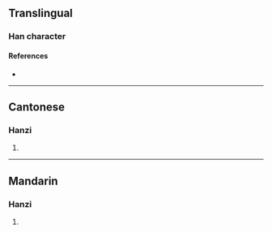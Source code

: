 {{character info/new}}
==Translingual==

===Han character===
{{Han char|rn=77|rad=止|as=06|sn=10|four=24141|canj=YMGDI|ids=⿰止寺}}

====References====
* {{Han ref|kx=0576.180|dkj=16293|dj=0966.200|hdz=21442.070|uh=6B6D|ud=27501|bh=D1FA|bd=53754}}

----

==Cantonese==

===Hanzi===
{{yue-hanzi|jyut=[[ci4]], [[zi6]]|y=chi4, ji6}}

# {{defn|lang=yue|sort=止06}}

----

==Mandarin==

===Hanzi===
{{cmn-hanzi|pin=[[chí]] ([[chi2]]), [[zhì]] ([[zhi4]])|wg=ch'ih<sup>2</sup>, chih<sup>4</sup>}}

# {{defn|lang=cmn|sort=止06}}